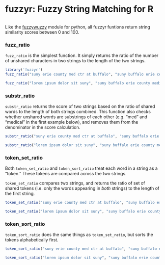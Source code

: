 # fuzzyr: Fuzzy String Matching for R

```

```



Like the [fuzzywuzzy](http://chairnerd.seatgeek.com/fuzzywuzzy-fuzzy-string-matching-in-python/) module for python, all fuzzyr funtions return string similarity scores between 0 and 100.

### fuzz_ratio

`fuzz_ratio` is the simplest function. It simply returns the ratio of the number of unshared characters in two strings to the length of the two strings.

```r
library('fuzzyr')
fuzz_ratio("suny erie county med ctr at buffalo", "suny buffalo erie county medical ctr")

fuzz_ratio("lorem ipsum dolor sit suny", "suny buffalo erie county medical ctr")
```

### substr_ratio

`substr_ratio`  returns the score of two strings based on the ratio of shared words to the length of both strings combined. This function also checks whether unshared words are substrings of each other (e.g. "med" and "medical" in the first example below), and removes them from the denominator in the score calculation.

```r
substr_ratio("suny erie county med ctr at buffalo", "suny buffalo erie county medical ctr")

substr_ratio("lorem ipsum dolor sit suny", "suny buffalo erie county medical ctr")
```

### token_set_ratio

Both `token_set_ratio` and `token_sort_ratio` treat each word in a string as a "token." These tokens are compared across the two strings.

`token_set_ratio` compares two strings, and returns the ratio of set of shared tokens (i.e. only the words appearing in *both* strings) to the length of the first string.

```r

token_set_ratio("suny erie county med ctr at buffalo", "suny buffalo erie county medical ctr")

token_set_ratio("lorem ipsum dolor sit suny", "suny buffalo erie county medical ctr")
```

### token_sort_ratio

`token_sort_ratio` does the same things as `token_set_ratio`, but sorts the tokens alphabetically first.

```r
token_sort_ratio("suny erie county med ctr at buffalo", "suny buffalo erie county medical ctr")

token_sort_ratio("lorem ipsum dolor sit suny", "suny buffalo erie county medical ctr")
```

